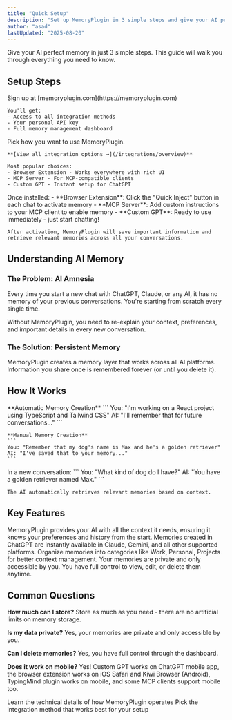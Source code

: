 ```yaml
---
title: "Quick Setup"
description: "Set up MemoryPlugin in 3 simple steps and give your AI perfect memory"
author: "asad"
lastUpdated: "2025-08-20"
---
```



<ArticleInfo author="asad" lastUpdated="2025-08-20" />

Give your AI perfect memory in just 3 simple steps. This guide will walk you through everything you need to know.

## Setup Steps

<Steps>
  <Step title="Create Your Account">
    Sign up at [memoryplugin.com](https://memoryplugin.com)
    
    You'll get:
    - Access to all integration methods
    - Your personal API key
    - Full memory management dashboard
  </Step>
  
  <Step title="Choose Your Integration">
    Pick how you want to use MemoryPlugin.
    
    **[View all integration options →](/integrations/overview)**
    
    Most popular choices:
    - Browser Extension - Works everywhere with rich UI
    - MCP Server - For MCP-compatible clients
    - Custom GPT - Instant setup for ChatGPT
  </Step>
  
  <Step title="Start Using Memory">
    Once installed:
    - **Browser Extension**: Click the "Quick Inject" button in each chat to activate memory
    - **MCP Server**: Add custom instructions to your MCP client to enable memory
    - **Custom GPT**: Ready to use immediately - just start chatting!
    
    After activation, MemoryPlugin will save important information and retrieve relevant memories across all your conversations.
  </Step>
</Steps>

## Understanding AI Memory

### The Problem: AI Amnesia

Every time you start a new chat with ChatGPT, Claude, or any AI, it has no memory of your previous conversations. You're starting from scratch every single time.

<Warning>
Without MemoryPlugin, you need to re-explain your context, preferences, and important details in every new conversation.
</Warning>

### The Solution: Persistent Memory

MemoryPlugin creates a memory layer that works across all AI platforms. Information you share once is remembered forever (or until you delete it).

## How It Works

<Tabs>
  <Tab title="Storing Memories">
    **Automatic Memory Creation**
    ```
    You: "I'm working on a React project using TypeScript and Tailwind CSS"
    AI: "I'll remember that for future conversations..."
    ```
    
    **Manual Memory Creation**
    ```
    You: "Remember that my dog's name is Max and he's a golden retriever"
    AI: "I've saved that to your memory..."
    ```
  </Tab>
  
  <Tab title="Using Memories">
    In a new conversation:
    ```
    You: "What kind of dog do I have?"
    AI: "You have a golden retriever named Max."
    ```
    
    The AI automatically retrieves relevant memories based on context.
  </Tab>
</Tabs>

## Key Features

<AccordionGroup>
  <Accordion title="Complete Context" icon="brain">
    MemoryPlugin provides your AI with all the context it needs, ensuring it knows your preferences and history from the start.
  </Accordion>
  
  <Accordion title="Cross-Platform Sync" icon="arrows-rotate">
    Memories created in ChatGPT are instantly available in Claude, Gemini, and all other supported platforms.
  </Accordion>
  
  <Accordion title="Memory Buckets" icon="folder">
    Organize memories into categories like Work, Personal, Projects for better context management.
  </Accordion>
  
  <Accordion title="Privacy First" icon="lock">
    Your memories are private and only accessible by you. You have full control to view, edit, or delete them anytime.
  </Accordion>
</AccordionGroup>

## Common Questions

**How much can I store?**
Store as much as you need - there are no artificial limits on memory storage.

**Is my data private?**
Yes, your memories are private and only accessible by you.

**Can I delete memories?**
Yes, you have full control through the dashboard.

**Does it work on mobile?**
Yes! Custom GPT works on ChatGPT mobile app, the browser extension works on iOS Safari and Kiwi Browser (Android), TypingMind plugin works on mobile, and some MCP clients support mobile too.

<CardGroup cols={2}>
  <Card
    title="Understand How It Works"
    icon="gear"
    href="/getting-started/how-it-works"
  >
    Learn the technical details of how MemoryPlugin operates
  </Card>
  <Card
    title="Choose Integration"
    icon="plug"
    href="/integrations/mcp-server"
  >
    Pick the integration method that works best for your setup
  </Card>
</CardGroup>